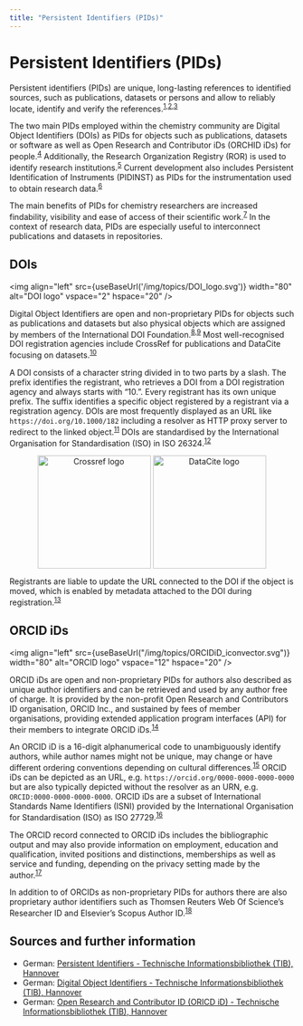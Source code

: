 ```yaml
---
title: "Persistent Identifiers (PIDs)"
---
```


# Persistent Identifiers (PIDs)


Persistent identifiers (PIDs) are unique, long-lasting references to identified sources, such as publications, datasets or persons and allow to reliably locate, identify and verify the references.<sup>[1](https://doi.org/10.5334/dsj-2017-009),[2](https://doi.org/10.2218/ijdc.v8i1.246),[3](https://doi.org/10.1007/s12145-011-0083-6)</sup> 

The two main PIDs employed within the chemistry community are Digital Object Identifiers (DOIs) as PIDs for objects such as publications, datasets or software as well as Open Research and Contributor iDs (ORCHID iDs) for people.<sup>[4](https://doi.org/10.1087/20120404)</sup> Additionally, the Research Organization Registry (ROR) is used to identify research institutions.<sup>[5](https://doi.org/10.6087/kcse.192)</sup> Current development also includes Persistent Identification of Instruments (PIDINST) as PIDs for the instrumentation used to obtain research data.<sup>[6](https://doi.org/10.5334/dsj-2020-018)</sup>

The main benefits of PIDs for chemistry researchers are increased findability, visibility and ease of access of their scientific work.<sup>[7](https://doi.org/10.5334/dsj-2017-009)</sup> In the context of research data, PIDs are especially useful to interconnect publications and datasets in repositories.

## DOIs

<img align="left" src={useBaseUrl('/img/topics/DOI_logo.svg')} width="80" alt="DOI logo" vspace="2" hspace="20" />

Digital Object Identifiers are open and non-proprietary PIDs for objects such as  publications and datasets but also physical objects which are assigned by members of the International DOI Foundation.<sup>[8](https://doi.org/10.1081/E-ELIS3-120044418),[9](https://doi.org/10.2481/dsj.4.12)</sup> Most well-recognised DOI registration agencies include CrossRef for publications and DataCite focusing on datasets.<sup>[10](https://doi.org/10.1109/COINFO.2009.66)</sup> 

A DOI consists of a character string divided in to two parts by a slash. The prefix identifies the registrant, who retrieves a DOI from a DOI registration agency and always starts with “10.”. Every registrant has its own unique prefix. The suffix identifies a specific object registered by a registrant via a registration agency. DOIs are most frequently displayed as an URL like `https://doi.org/10.1000/182` including a resolver as HTTP proxy server to redirect to the linked object.<sup>[11](https://doi.org/10.1081/E-ELIS3-120044418)</sup> DOIs are standardised by the International Organisation for Standardisation (ISO) in ISO 26324.<sup>[12](https://www.iso.org/standard/43506.html)</sup>

<p align="center"><img align="center" src={useBaseUrl("/img/topics/crossref-logo-landscape-200.svg")} width="200" alt="Crossref logo" />
<img align="center" src={useBaseUrl("/img/topics/datacite.svg")} class="align-center" width="200" alt="DataCite logo" /></p>


Registrants are liable to update the URL connected to the DOI if the object is moved, which is enabled by metadata attached to the DOI during registration.<sup>[13](https://support.datacite.org/docs/doi-registration-policy)</sup>

## ORCID iDs

<img align="left" src={useBaseUrl("/img/topics/ORCIDiD_iconvector.svg")} width="80" alt="ORCID logo" vspace="12" hspace="20" />

ORCID iDs are open and non-proprietary PIDs for authors also described as unique author identifiers and can be retrieved and used by any author free of charge. It is provided by the non-profit Open Research and Contributors ID organisation, ORCID Inc., and sustained by fees of member organisations, providing extended application program interfaces (API) for their members to integrate ORCID iDs.<sup>[14](https://doi.org/10.1087/20120404)</sup>

An ORCID iD is a 16-digit alphanumerical code to unambiguously identify authors, while author names might not be unique, may change or have different ordering conventions depending on cultural differences.<sup>[15](https://support.orcid.org/hc/en-us/articles/360006897674-Structure-of-the-ORCID-Identifier)</sup> ORCID iDs can be depicted as an URL, e.g. `https://orcid.org/0000-0000-0000-0000` but are also typically depicted without the resolver as an URN, e.g. `ORCID:0000-0000-0000-0000`. ORCID iDs are a subset of International Standards Name Identifiers (ISNI) provided by the International Organisation for Standardisation (ISO) as ISO 27729.<sup>[16](https://doi.org/10.1038/462825a)</sup>

The ORCID record connected to ORCID iDs includes the bibliographic output and may also provide information on employment, education and qualification, invited positions and distinctions, memberships as well as service and funding, depending on the privacy setting made by the author.<sup>[17](https://www.orcid.org)</sup>

In addition to  of ORCIDs as non-proprietary PIDs for authors there are also proprietary author identifiers such as Thomsen Reuters Web Of Science’s Researcher ID and Elsevier’s Scopus Author ID.<sup>[18](https://doi.org/10.1087/20120404)</sup>

## Sources and further information 

- German: [Persistent Identifiers - Technische Informationsbibliothek (TIB), Hannover](https://projects.tib.eu/pid-service/persistent-identifiers/persistent-identifiers-pids/)
- German: [Digital Object Identifiers - Technische Informationsbibliothek (TIB), Hannover](https://projects.tib.eu/pid-service/persistent-identifiers/digital-object-identifiers-dois/)
- German: [Open Research and Contributor ID (ORICD iD) - Technische Informationsbibliothek (TIB), Hannover](https://projects.tib.eu/pid-service/persistent-identifiers/open-researcher-and-contributor-id-orcid-id/)
